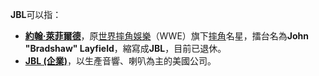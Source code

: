 '''JBL'''可以指：
*'''[[約翰·萊菲爾德|約翰·萊菲爾德]]'''，原[[世界摔角娛樂|世界摔角娛樂]]（WWE）旗下[[職業摔角|摔角]]名星，擂台名為'''John "Bradshaw" Layfield'''，縮寫成'''JBL'''，目前已退休。
*'''[[JBL|JBL (企業)]]'''，以生產音響、喇叭為主的美國公司。
{{disambig|cat=三字拉丁字母縮寫消歧義}}